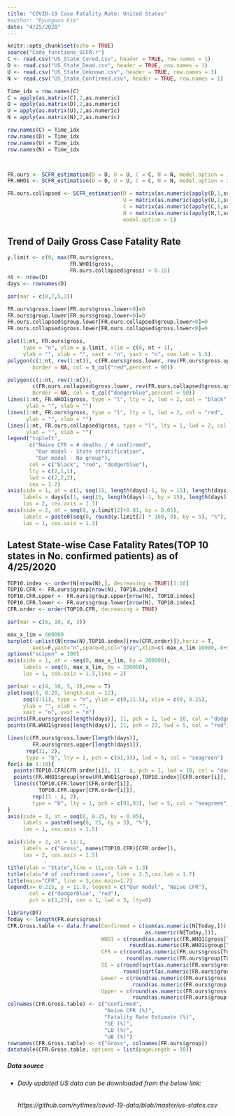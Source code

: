 ```yaml
---
title: "COVID-19 Case Fatality Rate: United States"
#author: "Byungwon Kim"
date: "4/25/2020"
---
```


```r
knitr::opts_chunk$set(echo = TRUE)
source("Code_functions_SCFR.r")
C <- read.csv("US_State_Cured.csv", header = TRUE, row.names = 1)
D <- read.csv("US_State_Dead.csv", header = TRUE, row.names = 1)
U <- read.csv("US_State_Unknown.csv", header = TRUE, row.names = 1)
N <- read.csv("US_State_Confirmed.csv", header = TRUE, row.names = 1)

Time_idx = row.names(C)
C = apply(as.matrix(C),2,as.numeric)
D = apply(as.matrix(D),2,as.numeric)
U = apply(as.matrix(U),2,as.numeric)
N = apply(as.matrix(N),2,as.numeric)

row.names(C) = Time_idx
row.names(D) = Time_idx
row.names(U) = Time_idx
row.names(N) = Time_idx



FR.ours <- SCFR_estimation(D = D, U = U, C = C, N = N, model.option = 1)
FR.WHO1 <- SCFR_estimation(D = D, U = U, C = C, N = N, model.option = 2)

FR.ours.collapsed <- SCFR_estimation(D = matrix(as.numeric(apply(D,1,sum)), ncol = 1),
                                     U = matrix(as.numeric(apply(U,1,sum)), ncol = 1),
                                     C = matrix(as.numeric(apply(C,1,sum)), ncol = 1),
                                     N = matrix(as.numeric(apply(N,1,sum)), ncol = 1), 
                                     model.option = 1)

```

## Trend of Daily Gross Case Fatality Rate

```r
y.limit <- c(0, max(FR.ours$gross, 
                    FR.WHO1$gross, 
                    FR.ours.collapsed$gross) + 0.15)
nt <- nrow(D)
days <- rownames(D)

par(mar = c(8,7,5,3))

FR.ours$gross.lower[FR.ours$gross.lower<0]=0
FR.ours$group.lower[FR.ours$group.lower<0]=0
FR.ours.collapsed$group.lower[FR.ours.collapsed$group.lower<0]=0
FR.ours.collapsed$gross.lower[FR.ours.collapsed$gross.lower<0]=0

plot(1:nt, FR.ours$gross, 
     type = "n", ylim = y.limit, xlim = c(0, nt + 1),
     ylab = "", xlab = "", xaxt = "n", yaxt = "n", cex.lab = 1.5)
polygon(c(1:nt, rev(1:nt)), c(FR.ours$gross.lower, rev(FR.ours$gross.upper)), 
        border = NA, col = t_col("red",percent = 90))

polygon(c(1:nt, rev(1:nt)), 
        c(FR.ours.collapsed$gross.lower, rev(FR.ours.collapsed$gross.upper)), 
        border = NA, col = t_col("dodgerblue",percent = 90))
lines(1:nt, FR.WHO1$gross, type = "l", lty = 2, lwd = 2, col = "black",
      ylab = "", xlab = "")
lines(1:nt, FR.ours$gross, type = "l", lty = 1, lwd = 2, col = "red",
      ylab = "", xlab = "")
lines(1:nt, FR.ours.collapsed$gross, type = "l", lty = 1, lwd = 2, col = "dodgerblue",
      ylab = "", xlab = "")
legend("topleft", 
       c("Naive CFR = # deaths / # confirmed", 
         "Our model - State stratification",
         "Our model - No group"), 
       col = c("black", "red", "dodgerblue"), 
       lty = c(2,1,1),
       lwd = c(2,2,2),
       cex = 1.2)
axis(side = 1, at = c(1, seq(15, length(days)-1, by = 15), length(days)),
     labels = days[c(1, seq(15, length(days)-1, by = 15), length(days))],
     las = 2, cex.axis = 1.3)
axis(side = 2, at = seq(0, y.limit[2]+0.01, by = 0.05),
     labels = paste0(seq(0, round(y.limit[2] * 100, 0), by = 5), "%"),
     las = 1, cex.axis = 1.3)
```

## Latest State-wise Case Fatality Rates(TOP 10 states in No. confirmed patients) as of 4/25/2020
```r
TOP10.index <- order(N[nrow(N),], decreasing = TRUE)[1:10]
TOP10.CFR <- FR.ours$group[nrow(N), TOP10.index]
TOP10.CFR.upper <- FR.ours$group.upper[nrow(N), TOP10.index]
TOP10.CFR.lower <- FR.ours$group.lower[nrow(N), TOP10.index]
CFR.order <- order(TOP10.CFR, decreasing = TRUE)

par(mar = c(6, 10, 8, 3))

max_x_lim = 600000
barplot(-unlist(N[nrow(N),TOP10.index][rev(CFR.order)]),horiz = T,
        axes=F,yaxt="n",space=0,col="gray",xlim=c(-max_x_lim-10000,-0+5000))
options("scipen" = 100)
axis(side = 1, at = -seq(0, max_x_lim, by = 200000),
     labels = seq(0, max_x_lim, by = 200000),
     las = 1, cex.axis = 1.5,line = 2)

par(mar = c(4, 10, 5, 3),new = T)
plot(seq(0, 0.20, length.out = 12),
     seq(0:11), type = "n", ylim = c(0,11.5), xlim = c(0, 0.25),
     ylab = "", xlab = "",
     xaxt = "n", yaxt = "n")
points(FR.ours$gross[length(days)], 11, pch = 1, lwd = 10, col = "dodgerblue")
points(FR.WHO1$gross[length(days)], 11, pch = 23, lwd = 5, col = "red")

lines(c(FR.ours$gross.lower[length(days)],
        FR.ours$gross.upper[length(days)]),
      rep(11, 2),
      type = "b", lty = 1, pch = c(91,93), lwd = 5, col = "seagreen")
for(i in 1:10){
  points(TOP10.CFR[CFR.order[i]], 11 - i, pch = 1, lwd = 10, col = "dodgerblue")
  points(FR.WHO1$group[nrow(FR.WHO1$group),TOP10.index][CFR.order[i]], 11 - i, pch = 23, lwd = 5, col = "red")
  lines(c(TOP10.CFR.lower[CFR.order[i]], 
          TOP10.CFR.upper[CFR.order[i]]),
        rep(11 - i, 2), 
        type = "b", lty = 1, pch = c(91,93), lwd = 5, col = "seagreen")
}
axis(side = 3, at = seq(0, 0.25, by = 0.05),
     labels = paste0(seq(0, 25, by = 5), "%"),
     las = 1, cex.axis = 1.5)

axis(side = 2, at = 11:1,
     labels = c("Gross", names(TOP10.CFR)[CFR.order]),
     las = 2, cex.axis = 1.5)

title(ylab = "State",line = 11,cex.lab = 1.3)
title(xlab="# of confirmed cases", line = 2.5,cex.lab = 1.7)
title(main="CFR", line = 3,cex.main=1.7)
legend(x= 0.215, y = 11.9, legend = c("Our model", "Naive CFR"),
       col = c("dodgerblue", "red"),
       pch = c(1,23), cex = 1, lwd = 5, lty=0)
```


```r
library(DT)
Today <- length(FR.ours$gross)
CFR.Gross.table <- data.frame(Confirmed = c(sum(as.numeric(N[Today,])),
                                            as.numeric(N[Today,])),
                              WHO1 = c(round(as.numeric(FR.WHO1$gross[Today])*100,2),
                                       round(as.numeric(FR.WHO1$group[Today,])*100,2)),
                              CFR = c(round(as.numeric(FR.ours$gross[Today]) * 100, 2),
                                      round(as.numeric(FR.ours$group[Today,]) * 100, 2)),
                              SE = c(round(sqrt(as.numeric(FR.ours$gross.variance[Today])) * 100, 2),
                                     round(sqrt(as.numeric(FR.ours$group.variance[Today,])) * 100, 2)),
                              Lower = c(round(as.numeric(FR.ours$gross.lower[Today]) * 100, 2),
                                        round(as.numeric(FR.ours$group.lower[Today,]) * 100, 2)),
                              Upper = c(round(as.numeric(FR.ours$gross.upper[Today]) * 100, 2),
                                        round(as.numeric(FR.ours$group.upper[Today,]) * 100, 2)))
colnames(CFR.Gross.table) <- c("Confirmed",
                               "Naive CFR (%)",
                               "Fatality Rate Estimate (%)", 
                               "SE (%)", 
                               "LB (%)", 
                               "UB (%)")
rownames(CFR.Gross.table) <- c("Gross", colnames(FR.ours$group))
datatable(CFR.Gross.table, options = list(pageLength = 10))
```

##### *Data source*
  * ###### *Daily updated US data can be downloaded from the below link:*
    ###### https://github.com/nytimes/covid-19-data/blob/master/us-states.csv
    

